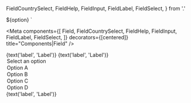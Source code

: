 
  FieldCountrySelect,
  FieldHelp,
  FieldInput,
  FieldLabel,
  FieldSelect,
} from '.'

  ${option}
`

<Meta
  components={[
    Field,
    FieldCountrySelect,
    FieldHelp,
    FieldInput,
    FieldLabel,
    FieldSelect,
  ]}
  decorators={[centered]}
  title="Components|Field"
/>

<Preview>
  <Story name="Field Input">
    <Formik initialValues={{ text: '' }} onSubmit={action('onSubmit')}>
      <Field
        isDisabled={boolean('isDisabled', false)}
        isRequired={boolean('isRequired', true)}
        name="text"
      >
        <FieldLabel>{text('label', 'Label')}</FieldLabel>
        <FieldInput
          delay={number('delay', 200)}
          isLoading={boolean('isLoading', false)}
          placeholder={text('placeholder', 'Placeholder')}
          type={select(
            'type',
            {
              default: '',
              email: 'email',
              password: 'password',
              tel: 'tel',
              text: 'text',
            },
            ''
          )}
        />
        <FieldHelp />
      </Field>
    </Formik>
  </Story>
  <Story name="Field Select">
    <Formik initialValues={{ text: '' }} onSubmit={action('onSubmit')}>
      <Field
        isDisabled={boolean('isDisabled', false)}
        isRequired={boolean('isRequired', true)}
        name="text"
      >
        <FieldLabel>{text('label', 'Label')}</FieldLabel>
        <FieldSelect
          delay={number('delay', 200)}
          isLoading={boolean('isLoading', false)}
        >
          <Option value="">Select an option</Option>
          <Option value="optionA">Option A</Option>
          <Option value="optionB">Option B</Option>
          <Option value="optionC">Option C</Option>
          <Option value="optionD">Option D</Option>
        </FieldSelect>
        <FieldHelp />
      </Field>
    </Formik>
  </Story>
  <Story name="Field Country Select">
    <MockedProvider
      cache={createInMemoryCache()}
      mocks={[
        { request: { query: countriesQuery }, result: { data: { countries } } },
      ]}
    >
      <Formik initialValues={{ text: '' }} onSubmit={action('onSubmit')}>
        <Field
          isDisabled={boolean('isDisabled', false)}
          isRequired={boolean('isRequired', true)}
          name="text"
        >
          <FieldLabel>{text('label', 'Label')}</FieldLabel>
          <FieldCountrySelect
            delay={number('delay', 200)}
            exclude={array('exclude', [], ', ')}
            placeholder={text('placeholder', 'Select a country')}
          />
          <FieldHelp />
        </Field>
      </Formik>
    </MockedProvider>
  </Story>
</Preview>
